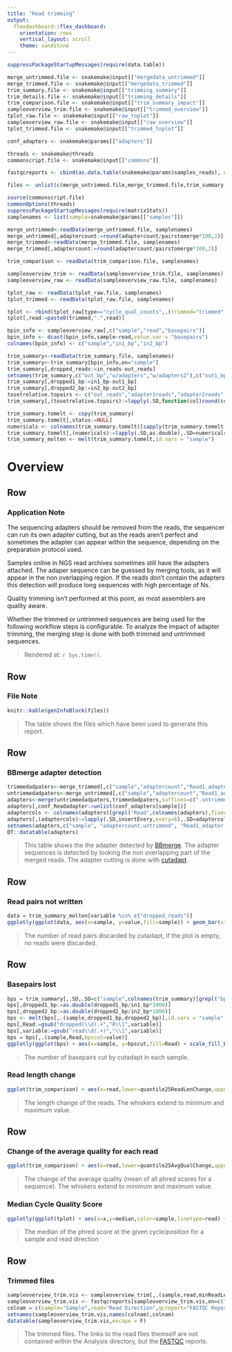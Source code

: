 ```yaml
---
title: "Read trimming"
output: 
  flexdashboard::flex_dashboard:
    orientation: rows
    vertical_layout: scroll
    theme: sandstone
---
```



```r
suppressPackageStartupMessages(require(data.table))

merge_untrimmed.file <- snakemake@input[["mergedata_untrimmed"]]
merge_trimmed.file <- snakemake@input[["mergedata_trimmed"]]
trim_summary.file <- snakemake@input[["trimming_summary"]]
trim_details.file <- snakemake@input[["trimming_details"]]
trim_comparison.file <- snakemake@input[["trim_summary_impact"]]
sampleoverview_trim.file <- snakemake@input[["trimmed_overview"]]  
tplot_raw.file <- snakemake@input[["raw_toplot"]]
sampleoverview_raw.file <- snakemake@input[["raw_overview"]]
tplot_trimmed.file <- snakemake@input[["trimmed_toplot"]]

conf_adapters <- snakemake@params[["adapters"]]

threads <- snakemake@threads
commonscript.file <- snakemake@input[["commons"]]

fastqcreports <- cbind(as.data.table(snakemake@params$samples_reads), qcreport=snakemake@input[["fastqc"]])

files <- unlist(c(merge_untrimmed.file,merge_trimmed.file,trim_summary.file,trim_details.file,trim_comparison.file,sampleoverview_trim.file,tplot_raw.file,tplot_trimmed.file))

source(commonscript.file)
commonOptions(threads)
suppressPackageStartupMessages(require(matrixStats))
samplenames <- list(sample=snakemake@params[["samples"]])

merge_untrimmed<-readData(merge_untrimmed.file, samplenames)
merge_untrimmed[,adaptercount:=round(adaptercount/pairstomerge*100,2)]
merge_trimmed<-readData(merge_trimmed.file, samplenames)
merge_trimmed[,adaptercount:=round(adaptercount/pairstomerge*100,2)]

trim_comparison <- readData(trim_comparison.file, samplenames)

sampleoverview_trim <- readData(sampleoverview_trim.file, samplenames)
sampleoverview_raw <- readData(sampleoverview_raw.file, samplenames)

tplot_raw <- readData(tplot_raw.file, samplenames)
tplot_trimmed <- readData(tplot_raw.file, samplenames)

tplot <- rbind(tplot_raw[type=="cycle_qual_counts",.(trimmed="trimmed",median=weightedMedian(y,z)),by=c("sample","read","x")],tplot_trimmed[type=="cycle_qual_counts",.(trimmed="untrimmed",median=weightedMedian(y,z)),by=c("sample","read","x")])
tplot[,read:=paste0(trimmed,".",read)]

bpin_info <- sampleoverview_raw[,c("sample","read","basepairs")]
bpin_info <- dcast(bpin_info,sample~read,value.var = "basepairs")
colnames(bpin_info) <- c("sample","in1_bp","in2_bp")

trim_summary<-readData(trim_summary.file, samplenames)
trim_summary<-trim_summary[bpin_info,on="sample"]
trim_summary[,dropped_reads:=in_reads-out_reads]
setnames(trim_summary,c("out_bp","w/adapters","w/adapters2"),c("out1_bp","adapter1reads","adapter2reads"))
trim_summary[,dropped1_bp:=in1_bp-out1_bp]
trim_summary[,dropped2_bp:=in2_bp-out2_bp]
tosetrelative.topairs <- c("out_reads","adapter1reads","adapter2reads","dropped_reads")
trim_summary[,(tosetrelative.topairs):=lapply(.SD,function(col)round(col/in_reads*100,2)),.SD=tosetrelative.topairs]

trim_summary.tomelt <- copy(trim_summary)
trim_summary.tomelt[,status:=NULL]
numericals <- colnames(trim_summary.tomelt)[sapply(trim_summary.tomelt,is.numeric)]
trim_summary.tomelt[,(numericals):=lapply(.SD,as.double),.SD=numericals]
trim_summary_molten <- melt(trim_summary.tomelt,id.vars = "sample")
```

Overview
==================

Row
--------------------------------------

### Application Note

The sequencing adapters should be removed from the reads, the sequencer can run its own adapter cutting, but as the reads aren't perfect and sometimes the adapter can appear within the sequence, depending on the preparation protocol used. 

Samples online in NGS read archives sometimes still have the adapters attached. The adaper sequence can be guessed by merging tools, as it will appear in the non overlapping region. If the reads don't contain the adapters this detection will produce long sequences with high percentage of Ns.

Quality trimming isn't performed at this point, as most assemblers are quality aware.

Whether the trimmed or untrimmed sequences are being used for the following workflow steps is configurable. To analyze the impact of adapter trimming, the merging step is done with both trimmed and untrimmed sequences.  

> Rendered at: `r Sys.time()`.

Row
--------------------------------------

### File Note

```r
knitr::kable(genInfoBlock(files))
```
> The table shows the files which have been used to generate this report.

Row
--------------------------------------

### BBmerge adapter detection

```r
trimmedadpaters<-merge_trimmed[,c("sample","adaptercount","Read1_adapter","Read2_adapter")]
untrimmedadpaters<-merge_untrimmed[,c("sample","adaptercount","Read1_adapter","Read2_adapter")]
adapters<-merge(untrimmedadpaters,trimmedadpaters,suffixes=c(".untrimmed",".trimmed"),by="sample")
adapters[,conf_Readadapter:=unlist(conf_adapters[sample])]
adaptercols <- colnames(adapters)[grepl("Read",colnames(adapters),fixed=T)]
adapters[,(adaptercols):=lapply(.SD,insertEvery,every=6),.SD=adaptercols]
setnames(adapters,c("sample", "adaptercount.untrimmed", "Read1_adapter.untrimmed", "Read2_adapter.untrimmed", "adaptercount.trimmed", "Read1_adapter.trimmed", "Read2_adapter.trimmed", "conf_Readadapter"),c("Sample","% Adapters detected\n(untrimmed)","R1 Adapter detected\n(untrimmed)","R2 adapter detected\n(untrimmed)","% Adapters detected\n(trimmed)","R1 Adapter detected\n(trimmed)","R2 adapter detected\n(trimmed)","Adapter specified in config"))
DT::datatable(adapters)
```

> This table shows the the adapter detected by [BBmerge](https://jgi.doe.gov/data-and-tools/bbtools/bb-tools-user-guide/bbmerge-guide/). The adapter sequences is detected by looking the non overlapping part of the merged reads. The adapter cutting is done with [cutadapt](https://cutadapt.readthedocs.io/en/stable/guide.html). 


Row
-----------------------------------------------------------------------

### Read pairs not written

```r
data = trim_summary_molten[variable %in% c("dropped_reads")]
ggplotly(ggplot(data, aes(x=sample, y=value,fill=sample)) + geom_bar(stat="identity") + xlab ("Sample") + ylab("Discarded Read pairs") + labs(fill = "Sample") + theme(legend.position = "none") + scale_color_brewer(palette = sample_palette)+ scale_y_continuous(labels = function(x) paste0(x, "%")))
```

>The number of read pairs discarded by cutadapt, if the plot is empty, no reads were discarded.

Row
------------------------------------

### Basepairs lost

```r
bps = trim_summary[,.SD,.SD=c("sample",colnames(trim_summary)[grepl("bp",colnames(trim_summary))])]
bps[,dropped1_bp:=as.double(dropped1_bp/in1_bp*1000)]
bps[,dropped2_bp:=as.double(dropped2_bp/in2_bp*1000)]
bps <- melt(bps[,.(sample,dropped1_bp,dropped2_bp)],id.vars = "sample")
bps[,Read:=gsub("dropped(\\d).+","R\\1",variable)]
bps[,variable:=gsub("read\\d(.+)","\\1",variable)]
bps = bps[,.(sample,Read,bpscut=value)]
ggplotly(ggplot(bps) + aes(x=sample, y=bpscut,fill=Read) + scale_fill_brewer(palette = read_palette) + geom_bar(stat="identity",position = "dodge") + xlab("Sample") + scale_y_continuous(labels = function(x) paste0(x, "‰")) + ylab("Basepairs cut"))
```


>The number of basepairs cut by cutadapt in each sample.


### Read length change

```r
ggplot(trim_comparison) + aes(x=read,lower=quantile25ReadLenChange,upper=quantile75ReadLenChange,middle=medianReadLenChange,ymin=minReadLenChange,ymax=maxReadLenChange,group=interaction(sample,read),fill=sample) + geom_boxplot(stat="identity",position = "dodge")+scale_fill_brewer(palette = sample_palette) + xlab ("Read group") +ylab("Read length in bp") + labs(fill="Sample") + theme(legend.position = "bottom")
```

> The length change of the reads. The whiskers extend to minimum and maximum value.

Row
--------------------------------------

### Change of the average quality for each read

```r
ggplot(trim_comparison) + aes(x=read,lower=quantile25AvgQualChange,upper=quantile75AvgQualChange,middle=medianAvgQualChange,ymin=minAvgQualChange,ymax=maxAvgQualChange,group=interaction(sample,read),fill=sample) + geom_boxplot(stat="identity",position = "dodge")+scale_fill_brewer(palette = sample_palette) + xlab ("Read group") +ylab("Average Sequence Quality change") + labs(fill="Sample") + theme(legend.position = "bottom")
```


> The change of the average quality (mean of all phred scores for a sequence). The whiskers extend to minimum and maximum value.


### Median Cycle Quality Score

```r
ggplotly(ggplot(tplot) + aes(x=x,y=median,color=sample,linetype=read) +geom_line()+scale_color_brewer(palette = sample_palette)+ ylab( "Median phred score")+xlab("Cycle") + theme(legend.title = element_blank()) )
```

> The median of the phred score at the given cycle/position for a sample and read direction

Row
--------------------------------------

### Trimmed files

```r
sampleoverview_trim.vis <- sampleoverview_trim[,.(sample,read,minReadLen,maxReadLen,reads)]
sampleoverview_trim.vis <- fastqcreports[sampleoverview_trim.vis,on=c("sample","read")]
colnam = c(sample="Sample",read="Read Direction",qcreport="FASTQC Report",minReadLen="Shortest Read [bp]",maxReadLen="Longest Read [bp]",reads="Number of read pairs")
setnames(sampleoverview_trim.vis,names(colnam),colnam)
datatable(sampleoverview_trim.vis,escape = F)
```

> The trimmed files. The links to the read files themself are not contained within the Analysis directory, but the [FASTQC](https://www.bioinformatics.babraham.ac.uk/projects/fastqc/) reports.
